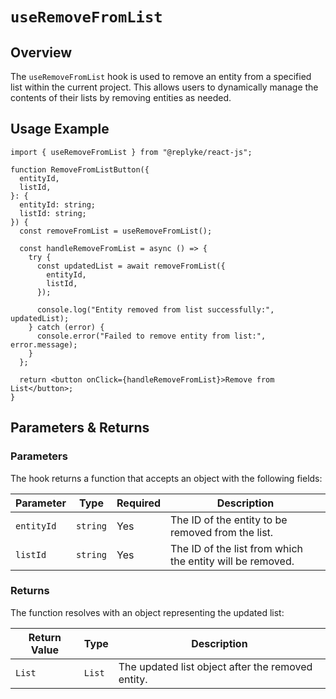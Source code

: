 # `useRemoveFromList`

## Overview

The `useRemoveFromList` hook is used to remove an entity from a specified list within the current project. This allows users to dynamically manage the contents of their lists by removing entities as needed.

## Usage Example

```tsx
import { useRemoveFromList } from "@replyke/react-js";

function RemoveFromListButton({
  entityId,
  listId,
}: {
  entityId: string;
  listId: string;
}) {
  const removeFromList = useRemoveFromList();

  const handleRemoveFromList = async () => {
    try {
      const updatedList = await removeFromList({
        entityId,
        listId,
      });

      console.log("Entity removed from list successfully:", updatedList);
    } catch (error) {
      console.error("Failed to remove entity from list:", error.message);
    }
  };

  return <button onClick={handleRemoveFromList}>Remove from List</button>;
}
```

## Parameters & Returns

### Parameters

The hook returns a function that accepts an object with the following fields:

| Parameter     | Type     | Required | Description                                       |
| ------------- | -------- | -------- | ------------------------------------------------- |
| `entityId`    | `string` | Yes      | The ID of the entity to be removed from the list. |
| `listId` | `string`   | Yes      | The ID of the list from which the entity will be removed.   |

### Returns

The function resolves with an object representing the updated list:

| Return Value | Type   | Description                                                 |
| ------------ | ------ | ----------------------------------------------------------- |
| `List`       | `List` | The updated list object after the removed entity. |
